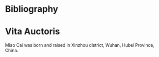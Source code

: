 \cleardoublepage

# Bibliography {-}

<div id="refs"></div>


# Vita Auctoris {-}

Miao Cai was born and raised in Xinzhou district, Wuhan, Hubei Province, China.